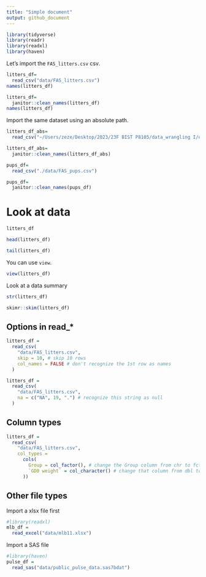 ```yaml
---
title: "Simple document"
output: github_document
---
```


```r
library(tidyverse)
library(readr)
library(readxl)
library(haven)
```

Let's import the `FAS_litters.csv` csv.

```r
litters_df=
  read_csv("data/FAS_litters.csv")
names(litters_df)

litters_df=
  janitor::clean_names(litters_df)
names(litters_df)
```

Import the same dataset using an absolute path.

```r
litters_df_abs=
  read_csv("~/Users/zeze/Desktop/2023/23F BIST P8105/data_wrangling I/data_wrangling/data/FAS_litters.csv")

litters_df_abs=
  janitor::clean_names(litters_df_abs)
```

```r
pups_df=
  read_csv("./data/FAS_pups.csv")

pups_df=
  janitor::clean_names(pups_df)
```



# Look at data

```r
litters_df

head(litters_df)

tail(litters_df)
```

You can use `view`.

```r
view(litters_df)
```

Look at a data summary

```r
str(litters_df)

skimr::skim(litters_df)
```



## Options in read_*

```r
litters_df = 
  read_csv(
    "data/FAS_litters.csv",
    skip = 10, # skip 10 rows
    col_names = FALSE # don't recognize the 1st row as names
  )
```

```r
litters_df = 
  read_csv(
    "data/FAS_litters.csv",
    na = c("NA", 19, ".") # recognize this string as null
  )
```


## Column types

```r
litters_df = 
  read_csv(
    "data/FAS_litters.csv",
    col_types = 
      cols(
        Group = col_factor(), # change the Group column from chr to fct
        `GD0 weight` = col_character() # change that column from dbl to chr
      ))
```



## Other file types

Import a xlsx file first

```r
#library(readxl)
mlb_df = 
  read_excel("data/mlb11.xlsx")
```

Import a SAS file

```r
#library(haven)
pulse_df =
  read_sas("data/public_pulse_data.sas7bdat")
```

